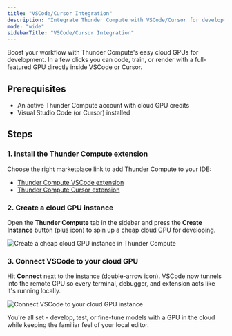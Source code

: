 ```yaml
---
title: "VSCode/Cursor Integration"
description: "Integrate Thunder Compute with VSCode/Cursor for development on affordable cloud GPUs. Install the extension, create an instance, and connect your IDE."
mode: "wide"
sidebarTitle: "VSCode/Cursor Integration"
---
```


Boost your workflow with Thunder Compute's easy cloud GPUs for development. In a few clicks you can code, train, or render with a full-featured GPU directly inside VSCode or Cursor.

## Prerequisites

- An active Thunder Compute account with cloud GPU credits  
- Visual Studio Code (or Cursor) installed

## Steps

### 1. Install the Thunder Compute extension

Choose the right marketplace link to add Thunder Compute to your IDE:

- [Thunder Compute VSCode extension](vscode:extension/ThunderCompute.thunder-compute)  
- [Thunder Compute Cursor extension](cursor:extension/ThunderCompute.thunder-compute)

### 2. Create a cloud GPU instance

Open the **Thunder Compute** tab in the sidebar and press the **Create Instance** button (plus icon) to spin up a cheap cloud GPU for developing.

![Create a cheap cloud GPU instance in Thunder Compute](/images/Create_Instance.png)

### 3. Connect VSCode to your cloud GPU

Hit **Connect** next to the instance (double-arrow icon). VSCode now tunnels into the remote GPU so every terminal, debugger, and extension acts like it's running locally.

![Connect VSCode to your cloud GPU instance](/images/Connect_to_Instance.png)

You're all set - develop, test, or fine-tune models with a GPU in the cloud while keeping the familiar feel of your local editor.
